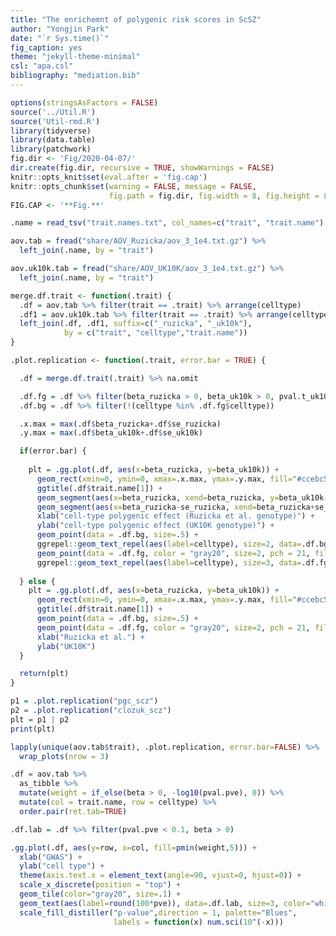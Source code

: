 ```yaml
---
title: "The enrichemnt of polygenic risk scores in ScSZ"
author: "Yongjin Park"
date: "`r Sys.time()`"
fig_caption: yes
theme: "jekyll-theme-minimal"
csl: "apa.csl"
bibliography: "mediation.bib"
---
```



```r
options(stringsAsFactors = FALSE)
source('../Util.R')
source('Util-rmd.R')
library(tidyverse)
library(data.table)
library(patchwork)
fig.dir <- 'Fig/2020-04-07/'
dir.create(fig.dir, recursive = TRUE, showWarnings = FALSE)
knitr::opts_knit$set(eval.after = 'fig.cap')
knitr::opts_chunk$set(warning = FALSE, message = FALSE,
                      fig.path = fig.dir, fig.width = 8, fig.height = 8)
FIG.CAP <- '**Fig.**'
```

```r
.name = read_tsv("trait.names.txt", col_names=c("trait", "trait.name"), col_types="cc")

aov.tab = fread("share/AOV_Ruzicka/aov_3_1e4.txt.gz") %>%
  left_join(.name, by = "trait")

aov.uk10k.tab = fread("share/AOV_UK10K/aov_3_1e4.txt.gz") %>%
  left_join(.name, by = "trait")

```


```r
merge.df.trait <- function(.trait) {
  .df = aov.tab %>% filter(trait == .trait) %>% arrange(celltype)
  .df1 = aov.uk10k.tab %>% filter(trait == .trait) %>% arrange(celltype)
  left_join(.df, .df1, suffix=c("_ruzicka", "_uk10k"),
            by = c("trait", "celltype","trait.name"))
}

.plot.replication <- function(.trait, error.bar = TRUE) {

  .df = merge.df.trait(.trait) %>% na.omit

  .df.fg = .df %>% filter(beta_ruzicka > 0, beta_uk10k > 0, pval.t_uk10k < 1e-2 | pval.t_ruzicka < 1e-2)
  .df.bg = .df %>% filter(!(celltype %in% .df.fg$celltype))

  .x.max = max(.df$beta_ruzicka+.df$se_ruzicka)
  .y.max = max(.df$beta_uk10k+.df$se_uk10k)

  if(error.bar) {
    
    plt = .gg.plot(.df, aes(x=beta_ruzicka, y=beta_uk10k)) +
      geom_rect(xmin=0, ymin=0, xmax=.x.max, ymax=.y.max, fill="#ccebc5", size=0, alpha = .2) +
      ggtitle(.df$trait.name[1]) +
      geom_segment(aes(x=beta_ruzicka, xend=beta_ruzicka, y=beta_uk10k-se_uk10k, yend=beta_uk10k+se_uk10k), size=.1) +
      geom_segment(aes(x=beta_ruzicka-se_ruzicka, xend=beta_ruzicka+se_ruzicka, y=beta_uk10k, yend=beta_uk10k), size=.1) +
      xlab("cell-type polygenic effect (Ruzicka et al. genotype)") +
      ylab("cell-type polygenic effect (UK10K genotype)") +
      geom_point(data = .df.bg, size=.5) +
      ggrepel::geom_text_repel(aes(label=celltype), size=2, data=.df.bg, color="gray40", nudge_x=-1, vjust=1, hjust=1, segment.size=.1) +
      geom_point(data = .df.fg, color = "gray20", size=2, pch = 21, fill = "white") +
      ggrepel::geom_text_repel(aes(label=celltype), size=3, data=.df.fg, nudge_x=1, vjust=0, hjust=0, segment.size=.1, fontface="bold")
    
  } else {
    plt = .gg.plot(.df, aes(x=beta_ruzicka, y=beta_uk10k)) +
      geom_rect(xmin=0, ymin=0, xmax=.x.max, ymax=.y.max, fill="#ccebc5", size=0, alpha = .2) +
      ggtitle(.df$trait.name[1]) +
      geom_point(data = .df.bg, size=.5) +
      geom_point(data = .df.fg, color = "gray20", size=2, pch = 21, fill = "white") +
      xlab("Ruzicka et al.") +
      ylab("UK10K")
  }

  return(plt)
}
```

```r

p1 = .plot.replication("pgc_scz")
p2 = .plot.replication("clozuk_scz")
plt = p1 | p2
print(plt)
```

```r
lapply(unique(aov.tab$trait), .plot.replication, error.bar=FALSE) %>%
  wrap_plots(nrow = 3)
```

```r
.df = aov.tab %>%
  as_tibble %>% 
  mutate(weight = if_else(beta > 0, -log10(pval.pve), 0)) %>%
  mutate(col = trait.name, row = celltype) %>% 
  order.pair(ret.tab=TRUE)

.df.lab = .df %>% filter(pval.pve < 0.1, beta > 0)

.gg.plot(.df, aes(y=row, x=col, fill=pmin(weight,5))) +
  xlab("GWAS") +
  ylab("cell type") +
  theme(axis.text.x = element_text(angle=90, vjust=0, hjust=0)) +
  scale_x_discrete(position = "top") +
  geom_tile(color="gray20", size=.1) +
  geom_text(aes(label=round(100*pve)), data=.df.lab, size=3, color="white", fontface="bold") +
  scale_fill_distiller("p-value",direction = 1, palette="Blues",
                       labels = function(x) num.sci(10^(-x)))

```

